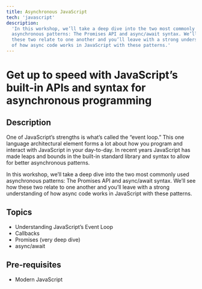 ```yaml
---
title: Asynchronous JavaScript
tech: 'javascript'
description:
  'In this workshop, we’ll take a deep dive into the two most commonly used
  asynchronous patterns: The Promises API and async/await syntax. We’ll see how
  these two relate to one another and you’ll leave with a strong understanding
  of how async code works in JavaScript with these patterns.'
---
```


# Get up to speed with JavaScript’s built-in APIs and syntax for asynchronous programming

## Description

One of JavaScript’s strengths is what’s called the “event loop.” This one
language architectural element forms a lot about how you program and interact
with JavaScript in your day-to-day. In recent years JavaScript has made leaps
and bounds in the built-in standard library and syntax to allow for better
asynchronous patterns.

In this workshop, we’ll take a deep dive into the two most commonly used
asynchronous patterns: The Promises API and async/await syntax. We’ll see how
these two relate to one another and you’ll leave with a strong understanding of
how async code works in JavaScript with these patterns.

## Topics

- Understanding JavaScript’s Event Loop
- Callbacks
- Promises (very deep dive)
- async/await

## Pre-requisites

- Modern JavaScript
